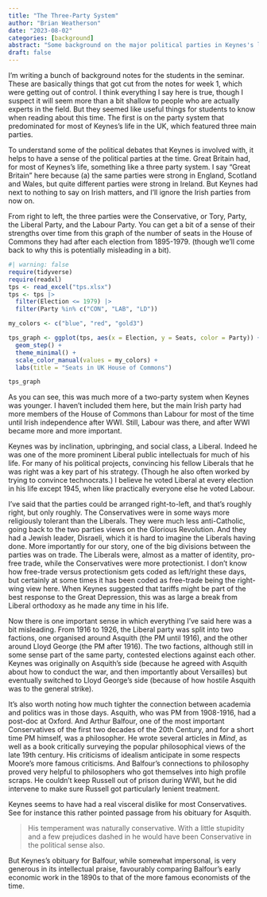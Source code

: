```yaml
---
title: "The Three-Party System"
author: "Brian Weatherson"
date: "2023-08-02"
categories: [background]
abstract: "Some background on the major political parties in Keynes's lifetime."
draft: false
---
```


I'm writing a bunch of background notes for the students in the seminar. These are basically things that got cut from the notes for week 1, which were getting out of control. I think everything I say here is true, though I suspect it will seem more than a bit shallow to people who are actually experts in the field. But they seemed like useful things for students to know when reading about this time. The first is on the party system that predominated for most of Keynes's life in the UK, which featured three main parties.

To understand some of the political debates that Keynes is involved with, it helps to have a sense of the political parties at the time. Great Britain had, for most of Keynes's life, something like a three party system. I say "Great Britain" here because (a) the same parties were strong in England, Scotland and Wales, but quite different parties were strong in Ireland. But Keynes had next to nothing to say on Irish matters, and I'll ignore the Irish parties from now on.

From right to left, the three parties were the Conservative, or Tory, Party, the Liberal Party, and the Labour Party. You can get a bit of a sense of their strengths over time from this graph of the number of seats in the House of Commons they had after each election from 1895-1979. (though we'll come back to why this is potentially misleading in a bit).

```r
#| warning: false
require(tidyverse)
require(readxl)
tps <- read_excel("tps.xlsx")
tps <- tps |>
  filter(Election <= 1979) |>
  filter(Party %in% c("CON", "LAB", "LD"))

my_colors <- c("blue", "red", "gold3")

tps_graph <- ggplot(tps, aes(x = Election, y = Seats, color = Party)) +
  geom_step() +
  theme_minimal() +
  scale_color_manual(values = my_colors) +
  labs(title = "Seats in UK House of Commons")

tps_graph
```

As you can see, this was much more of a two-party system when Keynes was younger. I haven't included them here, but the main Irish party had more members of the House of Commons than Labour for most of the time until Irish independence after WWI. Still, Labour was there, and after WWI became more and more important.

Keynes was by inclination, upbringing, and social class, a Liberal. Indeed he was one of the more prominent Liberal public intellectuals for much of his life. For many of his political projects, convincing his fellow Liberals that he was right was a key part of his strategy. (Though he also often worked by trying to convince technocrats.) I believe he voted Liberal at every election in his life except 1945, when like practically everyone else he voted Labour.

I've said that the parties could be arranged right-to-left, and that's roughly right, but only roughly. The Conservatives were in some ways more religiously tolerant than the Liberals. They were much less anti-Catholic, going back to the two parties views on the Glorious Revolution. And they had a Jewish leader, Disraeli, which it is hard to imagine the Liberals having done. More importantly for our story, one of the big divisions between the parties was on trade. The Liberals were, almost as a matter of identity, pro-free trade, while the Conservatives were more protectionist. I don't know how free-trade versus protectionism gets coded as left/right these days, but certainly at some times it has been coded as free-trade being the right-wing view here. When Keynes suggested that tariffs might be part of the best response to the Great Depression, this was as large a break from Liberal orthodoxy as he made any time in his life.

Now there is one important sense in which everything I've said here was a bit misleading. From 1916 to 1926, the Liberal party was split into two factions, one organised around Asquith (the PM until 1916), and the other around Lloyd George (the PM after 1916). The two factions, although still in some sense part of the same party, contested elections against each other. Keynes was originally on Asquith's side (because he agreed with Asquith about how to conduct the war, and then importantly about Versailles) but eventually switched to Lloyd George's side (because of how hostile Asquith was to the general strike).

It's also worth noting how much tighter the connection between academia and politics was in those days. Asquith, who was PM from 1908-1916, had a post-doc at Oxford. And Arthur Balfour, one of the most important Conservatives of the first two decades of the 20th Century, and for a short time PM himself, was a philosopher. He wrote several articles in *Mind*, as well as a book critically surveying the popular philosophical views of the late 19th century. His criticisms of idealism anticipate in some respects Moore's more famous criticisms. And Balfour's connections to philosophy proved very helpful to philosophers who got themselves into high profile scraps. He couldn't keep Russell out of prison during WWI, but he did intervene to make sure Russell got particularly lenient treatment.

Keynes seems to have had a real visceral dislike for most Conservatives. See for instance this rather pointed passage from his obituary for Asquith.

> His temperament was naturally conservative. With a little stupidity and a few prejudices dashed in he would have been Conservative in the political sense also.

But Keynes's obituary for Balfour, while somewhat impersonal, is very generous in its intellectual praise, favourably comparing Balfour's early economic work in the 1890s to that of the more famous economists of the time.
